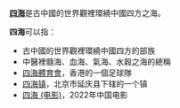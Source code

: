 '''[[四海|四海]]'''是古中國的世界觀裡環繞中國四方之海。

'''四海'''可以指：
* 古中國的世界觀裡環繞中國四方的部族<!--《爾雅·釋地》云：「九夷、八狄、七戎、六蠻，謂之四海」-->
* 中醫裡髓海、血海、氣海、水穀之海的總稱
* [[四海體育會|四海體育會]]，香港的一個足球隊
* [[四海镇|四海镇]]，北京市延庆县下辖的一个镇
* [[四海_(电影)|四海 (电影)]]，2022年中国电影
{{Disambiguation|Cat=二字消歧义}}
